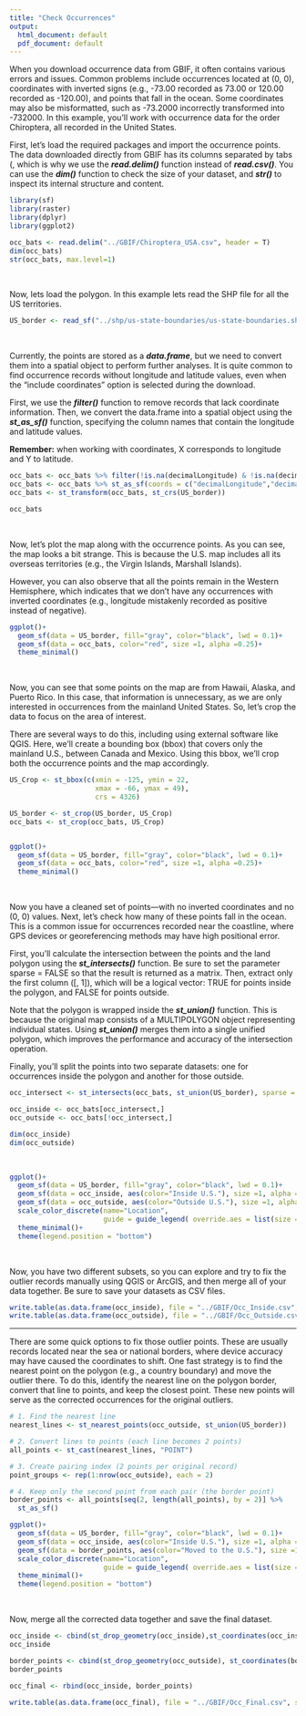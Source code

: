 ```yaml
---
title: "Check Occurrences"
output:
  html_document: default
  pdf_document: default
---
```


When you download occurrence data from GBIF, it often contains various errors and issues. Common problems include occurrences located at (0, 0), coordinates with inverted signs (e.g., -73.00 recorded as 73.00 or 120.00 recorded as -120.00), and points that fall in the ocean. Some coordinates may also be misformatted, such as -73.2000 incorrectly transformed into -732000. In this example, you’ll work with occurrence data for the order Chiroptera, all recorded in the United States.

First, let’s load the required packages and import the occurrence points. The data downloaded directly from GBIF has its columns separated by tabs (\t), which is why we use the <b>*read.delim()*</b> function instead of <b>*read.csv()*</b>. You can use the <b>*dim()*</b> function to check the size of your dataset, and <b>*str()*</b> to inspect its internal structure and content.

```r

library(sf)
library(raster)
library(dplyr)
library(ggplot2)

occ_bats <- read.delim("../GBIF/Chiroptera_USA.csv", header = T)
dim(occ_bats)
str(occ_bats, max.level=1)

```
<br>

Now, lets load the polygon. In this example lets read the SHP file for all the US territories.

```r
US_border <- read_sf("../shp/us-state-boundaries/us-state-boundaries.shp")

```
<br>

Currently, the points are stored as a <b>*data.frame*</b>, but we need to convert them into a spatial object to perform further analyses. It is quite common to find occurrence records without longitude and latitude values, even when the "include coordinates" option is selected during the download.

First, we use the <b>*filter()*</b> function to remove records that lack coordinate information. Then, we convert the data.frame into a spatial object using the <b>*st_as_sf()*</b> function, specifying the column names that contain the longitude and latitude values.

**Remember:** when working with coordinates, X corresponds to longitude and Y to latitude.
```r
occ_bats <- occ_bats %>% filter(!is.na(decimalLongitude) & !is.na(decimalLatitude))
occ_bats <- occ_bats %>% st_as_sf(coords = c("decimalLongitude","decimalLatitude"), crs = 4326)
occ_bats <- st_transform(occ_bats, st_crs(US_border))

occ_bats
```
<br>

Now, let’s plot the map along with the occurrence points. As you can see, the map looks a bit strange. This is because the U.S. map includes all its overseas territories (e.g., the Virgin Islands, Marshall Islands).

However, you can also observe that all the points remain in the Western Hemisphere, which indicates that we don’t have any occurrences with inverted coordinates (e.g., longitude mistakenly recorded as positive instead of negative).

```r
ggplot()+
  geom_sf(data = US_border, fill="gray", color="black", lwd = 0.1)+
  geom_sf(data = occ_bats, color="red", size =1, alpha =0.25)+
  theme_minimal()
```
<br>

Now, you can see that some points on the map are from Hawaii, Alaska, and Puerto Rico. In this case, that information is unnecessary, as we are only interested in occurrences from the mainland United States. So, let’s crop the data to focus on the area of interest.

There are several ways to do this, including using external software like QGIS. Here, we’ll create a bounding box (bbox) that covers only the mainland U.S., between Canada and Mexico. Using this bbox, we’ll crop both the occurrence points and the map accordingly.

```r
US_Crop <- st_bbox(c(xmin = -125, ymin = 22, 
                     xmax = -66, ymax = 49),
                     crs = 4326)

US_border <- st_crop(US_border, US_Crop)
occ_bats <- st_crop(occ_bats, US_Crop)


ggplot()+
  geom_sf(data = US_border, fill="gray", color="black", lwd = 0.1)+
  geom_sf(data = occ_bats, color="red", size =1, alpha =0.25)+
  theme_minimal()
```
<br>

Now you have a cleaned set of points—with no inverted coordinates and no (0, 0) values. Next, let’s check how many of these points fall in the ocean. This is a common issue for occurrences recorded near the coastline, where GPS devices or georeferencing methods may have high positional error.

First, you’ll calculate the intersection between the points and the land polygon using the <b>*st_intersects()*</b> function. Be sure to set the parameter sparse = FALSE so that the result is returned as a matrix. Then, extract only the first column ([, 1]), which will be a logical vector: TRUE for points inside the polygon, and FALSE for points outside.

Note that the polygon is wrapped inside the <b>*st_union()*</b> function. This is because the original map consists of a MULTIPOLYGON object representing individual states. Using <b>*st_union()*</b> merges them into a single unified polygon, which improves the performance and accuracy of the intersection operation.

Finally, you’ll split the points into two separate datasets: one for occurrences inside the polygon and another for those outside.

```r
occ_intersect <- st_intersects(occ_bats, st_union(US_border), sparse = F)[,1]

occ_inside <- occ_bats[occ_intersect,]
occ_outside <- occ_bats[!occ_intersect,]

dim(occ_inside)
dim(occ_outside)
```
<br>
```r

ggplot()+
  geom_sf(data = US_border, fill="gray", color="black", lwd = 0.1)+
  geom_sf(data = occ_inside, aes(color="Inside U.S."), size =1, alpha =0.5)+
  geom_sf(data = occ_outside, aes(color="Outside U.S."), size =1, alpha =0.5)+
  scale_color_discrete(name="Location", 
                       guide = guide_legend( override.aes = list(size = 5, alpha = 1)))+
  theme_minimal()+
  theme(legend.position = "bottom")
```
<br>

Now, you have two different subsets, so you can explore and try to fix the outlier records manually using QGIS or ArcGIS, and then merge all of your data together. Be sure to save your datasets as CSV files.

```r
write.table(as.data.frame(occ_inside), file = "../GBIF/Occ_Inside.csv", sep = "\t", quote = F)
write.table(as.data.frame(occ_outside), file = "../GBIF/Occ_Outside.csv", sep = "\t", quote = F)
```

---

There are some quick options to fix those outlier points. These are usually records located near the sea or national borders, where device accuracy may have caused the coordinates to shift. One fast strategy is to find the nearest point on the polygon (e.g., a country boundary) and move the outlier there. To do this, identify the nearest line on the polygon border, convert that line to points, and keep the closest point. These new points will serve as the corrected occurrences for the original outliers.

```r
# 1. Find the nearest line
nearest_lines <- st_nearest_points(occ_outside, st_union(US_border))

# 2. Convert lines to points (each line becomes 2 points)
all_points <- st_cast(nearest_lines, "POINT")

# 3. Create pairing index (2 points per original record)
point_groups <- rep(1:nrow(occ_outside), each = 2)

# 4. Keep only the second point from each pair (the border point)
border_points <- all_points[seq(2, length(all_points), by = 2)] %>% 
  st_as_sf()

ggplot()+
  geom_sf(data = US_border, fill="gray", color="black", lwd = 0.1)+
  geom_sf(data = occ_inside, aes(color="Inside U.S."), size =1, alpha =0.5)+
  geom_sf(data = border_points, aes(color="Moved to the U.S."), size =1, alpha =0.5)+
  scale_color_discrete(name="Location", 
                       guide = guide_legend( override.aes = list(size = 5, alpha = 1)))+
  theme_minimal()+
  theme(legend.position = "bottom")
```
<br>

Now, merge all the corrected data together and save the final dataset.
```r
occ_inside <- cbind(st_drop_geometry(occ_inside),st_coordinates(occ_inside))
occ_inside

border_points <- cbind(st_drop_geometry(occ_outside), st_coordinates(border_points))
border_points

occ_final <- rbind(occ_inside, border_points)

write.table(as.data.frame(occ_final), file = "../GBIF/Occ_Final.csv", sep = "\t", quote = F)
```
